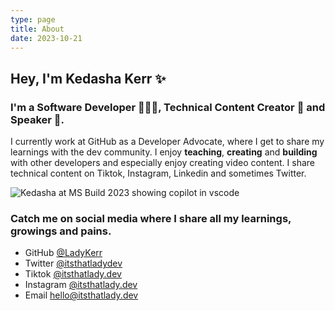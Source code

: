 ```yaml
---
type: page
title: About
date: 2023-10-21
---
```


## Hey, I'm Kedasha Kerr ✨

### I'm a Software Developer 👩🏽‍💻, Technical Content Creator 🎥 and Speaker 🎤.

I currently work at GitHub as a Developer Advocate, where I get to share my learnings with the dev community.
I enjoy **teaching**, **creating** and **building** with other developers and especially enjoy creating video content.
I share technical content on Tiktok, Instagram, Linkedin and sometimes Twitter.


<div style={{ display: "flex"}}>
    <Image
        src="https://github.com/LadyKerr/simple-next-app/assets/47188731/c047a268-857b-4544-ba42-a8de87a720f8"
        alt="Kedasha at MS Build 2023 showing copilot in vscode"
        width={1125}
        height={750}
        priority
        className="next-image"
    />

</div>

### Catch me on social media where I share all my learnings, growings and pains.

- GitHub [@LadyKerr](https://github.com/LadyKerr)
- Twitter [@itsthatladydev](https://twitter.com/itsthatladydev)
- Tiktok [@itsthatlady.dev](https://www.tiktok.com/@itsthatlady.dev)
- Instagram [@itsthatlady.dev](https://www.instagram.com/itsthatlady.dev/)
- Email hello@itsthatlady.dev
